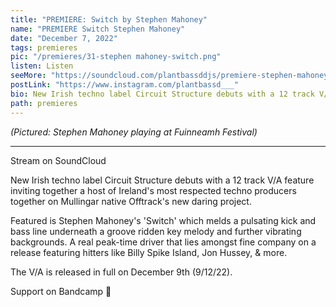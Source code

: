 ---
title: "PREMIERE: Switch by Stephen Mahoney"
name: "PREMIERE Switch Stephen Mahoney"
date: "December 7, 2022"
tags: premieres
pic: "/premieres/31-stephen mahoney-switch.png"
listen: Listen
seeMore: "https://soundcloud.com/plantbassddjs/premiere-stephen-mahoney-switch"
postLink: "https://www.instagram.com/plantbassd___"
bio: New Irish techno label Circuit Structure debuts with a 12 track V/A feature
path: premieres
---

<Picture src="/premieres/31-mahoney.jpg" alt="stephen mahoney cover pic" size={1200} />
<p className="smallText">
  <i>(Pictured: Stephen Mahoney playing at Fuinneamh Festival)</i>
</p>

<hr />

Stream <HoverLink url="soundcloud.com/plantbassddjs/premiere-stephen-mahoney-switch" name="Switch" external inline /> on SoundCloud

New Irish techno label Circuit Structure debuts with a 12 track V/A feature inviting together a host of Ireland's most respected techno producers together on Mullingar native Offtrack's new daring project.

Featured is Stephen Mahoney's 'Switch' which melds a pulsating kick and bass line underneath a groove ridden key melody and further vibrating backgrounds. A real peak-time driver that lies amongst fine company on a release featuring hitters like Billy Spike Island, Jon Hussey, & more.

The V/A is released in full on December 9th (9/12/22).

Support <HoverLink url="circuitstructurerecords.bandcamp.com/album/circuit-structure-various-artists-cs-va-001" name="Circuit Structure" external inline /> on Bandcamp 🌱
